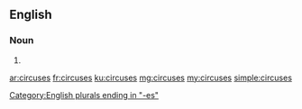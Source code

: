 ==English==

===Noun===
{{head|en}}

# {{plural of|circus}}

[[Category:English plurals ending in "-es"]]

[[ar:circuses]]
[[fr:circuses]]
[[ku:circuses]]
[[mg:circuses]]
[[my:circuses]]
[[simple:circuses]]